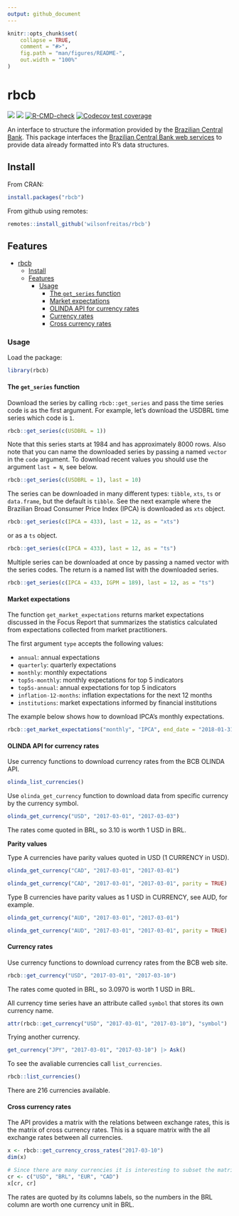 ```yaml
---
output: github_document
---
```

    
```r
knitr::opts_chunk$set(
    collapse = TRUE,
    comment = "#>",
    fig.path = "man/figures/README-",
    out.width = "100%"
)
```

# rbcb

<!-- badges: start -->
[![](https://www.r-pkg.org/badges/version/rbcb)](https://cran.r-project.org/package=rbcb)
[![](http://cranlogs.r-pkg.org/badges/last-month/rbcb)](https://cran.r-project.org/package=rbcb)
[![R-CMD-check](https://github.com/wilsonfreitas/rbcb/actions/workflows/check-standard.yaml/badge.svg)](https://github.com/wilsonfreitas/rbcb/actions/workflows/check-standard.yaml)
[![Codecov test coverage](https://codecov.io/gh/wilsonfreitas/rbcb/branch/master/graph/badge.svg)](https://app.codecov.io/gh/wilsonfreitas/rbcb?branch=master)
<!-- badges: end -->

An interface to structure the information provided by the [Brazilian Central Bank](https://www.bcb.gov.br).
This package interfaces the [Brazilian Central Bank web services](https://dadosabertos.bcb.gov.br) to provide data already formatted into R's data structures.

## Install

From CRAN:

``` r
install.packages("rbcb")
```

From github using remotes:

``` r
remotes::install_github('wilsonfreitas/rbcb')
```

## Features

- [rbcb](#rbcb)
  - [Install](#install)
  - [Features](#features)
    - [Usage](#usage)
      - [The `get_series` function](#the-get_series-function)
      - [Market expectations](#market-expectations)
      - [OLINDA API for currency rates](#olinda-api-for-currency-rates)
      - [Currency rates](#currency-rates)
      - [Cross currency rates](#cross-currency-rates)

### Usage

Load the package:

```r
library(rbcb)
```

#### The `get_series` function

<a name="single-series"></a>
Download the series by calling `rbcb::get_series` and pass the time series code is as the first argument.
For example, let's download the USDBRL time series which code is `1`.

```r
rbcb::get_series(c(USDBRL = 1))
```

Note that this series starts at 1984 and has approximately 8000 rows.
Also note that you can name the downloaded series by passing a named `vector` in the `code` argument.
To download recent values you should use the argument `last = N`, see below.

<a name="tibble-objects"></a>
```r
rbcb::get_series(c(USDBRL = 1), last = 10)
```

<a name="download-types"></a>
The series can be downloaded in many different types: `tibble`, `xts`, `ts` or `data.frame`, but the default is `tibble`.
See the next example where the Brazilian Broad Consumer Price Index (IPCA) is downloaded as `xts` object.

<a name="xts-objects"></a>
```r
rbcb::get_series(c(IPCA = 433), last = 12, as = "xts")
```

or as a `ts` object.

<a name="ts-objects"></a>
```r
rbcb::get_series(c(IPCA = 433), last = 12, as = "ts")
```

<a name="multiple-series"></a>
Multiple series can be downloaded at once by passing a named vector with the series codes.
The return is a named list with the downloaded series.

```r
rbcb::get_series(c(IPCA = 433, IGPM = 189), last = 12, as = "ts")
```


#### Market expectations

<a name="market-expectations"></a>
The function `get_market_expectations` returns market expectations discussed in the Focus Report that summarizes the statistics calculated from expectations collected from market practitioners.

The first argument `type` accepts the following values:

- `annual`: annual expectations
- `quarterly`: quarterly expectations
- `monthly`: monthly expectations
- `top5s-monthly`: monthly expectations for top 5 indicators
- `top5s-annual`: annual expectations for top 5 indicators
- `inflation-12-months`: inflation expectations for the next 12 months
- `institutions`: market expectations informed by financial institutions

The example below shows how to download IPCA's monthly expectations.

```r
rbcb::get_market_expectations("monthly", "IPCA", end_date = "2018-01-31", `$top` = 5)
```


#### OLINDA API for currency rates

<a name="olinda-currency-rates"></a>
Use currency functions to download currency rates from the BCB OLINDA API.

```r
olinda_list_currencies()
```

Use `olinda_get_currency` function to download data from specific currency by
the currency symbol.

```r
olinda_get_currency("USD", "2017-03-01", "2017-03-03")
```

The rates come quoted in BRL, so 3.10 is worth 1 USD in BRL.

**Parity values**

Type A currencies have parity values quoted in USD (1 CURRENCY in USD).

```r
olinda_get_currency("CAD", "2017-03-01", "2017-03-01")
```

```r
olinda_get_currency("CAD", "2017-03-01", "2017-03-01", parity = TRUE)
```

Type B currencies have parity values as 1 USD in CURRENCY, see AUD, for
example.

```r
olinda_get_currency("AUD", "2017-03-01", "2017-03-01")
```

```r
olinda_get_currency("AUD", "2017-03-01", "2017-03-01", parity = TRUE)
```

#### Currency rates

<a name="currency-rates"></a>
Use currency functions to download currency rates from the BCB web site.

```r
rbcb::get_currency("USD", "2017-03-01", "2017-03-10")
```

The rates come quoted in BRL, so 3.0970 is worth 1 USD in BRL.

All currency time series have an attribute called `symbol` that stores its own
currency name.

```r
attr(rbcb::get_currency("USD", "2017-03-01", "2017-03-10"), "symbol")
```

Trying another currency.

```r
get_currency("JPY", "2017-03-01", "2017-03-10") |> Ask()
```

To see the avaliable currencies call `list_currencies`.

```r
rbcb::list_currencies()
```

There are 216 currencies available.

#### Cross currency rates

<a name="cross-currency-rates"></a>
The API provides a matrix with the relations between exchange rates, this is the
matrix of cross currency rates.
This is a square matrix with the all exchange rates between all currencies.

```r
x <- rbcb::get_currency_cross_rates("2017-03-10")
dim(x)
```

```r
# Since there are many currencies it is interesting to subset the matrix.
cr <- c("USD", "BRL", "EUR", "CAD")
x[cr, cr]
```

The rates are quoted by its columns labels, so the numbers in the BRL column are worth one currency unit in BRL.


